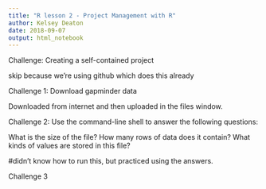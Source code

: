 ```yaml
---
title: "R lesson 2 - Project Management with R"
author: Kelsey Deaton
date: 2018-09-07
output: html_notebook
---
```


Challenge: Creating a self-contained project

skip because we're using github which does this already


Challenge 1: Download gapminder data

Downloaded from internet and then uploaded in the files window.


Challenge 2: 
Use the command-line shell to answer the following questions:

What is the size of the file?
How many rows of data does it contain?
What kinds of values are stored in this file?

#didn't know how to run this, but practiced using the answers. 


Challenge 3



